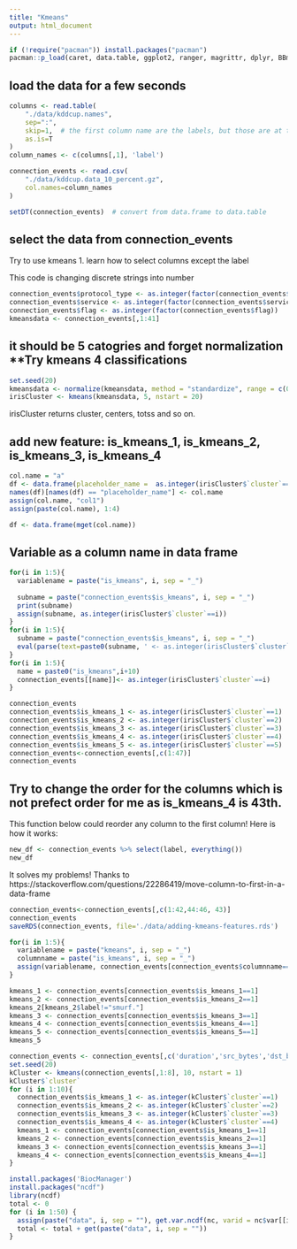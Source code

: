 ---
title: "Kmeans"
output: html_document
---

```{r setup, include=FALSE}
if (!require("pacman")) install.packages("pacman")
pacman::p_load(caret, data.table, ggplot2, ranger, magrittr, dplyr, BBmisc, ncdf)#ncdf is unsolved
```

## load the data for a few seconds


```{r}
columns <- read.table(
    "./data/kddcup.names",
    sep=":",
    skip=1,  # the first column name are the labels, but those are at the end!
    as.is=T
)
column_names <- c(columns[,1], 'label')

connection_events <- read.csv(
    "./data/kddcup.data_10_percent.gz",
    col.names=column_names
)

setDT(connection_events)  # convert from data.frame to data.table
```

## select the data from connection_events

Try to use kmeans
1. learn how to select columns except the label

This code is changing discrete strings into number
```{r}
connection_events$protocol_type <- as.integer(factor(connection_events$protocol_type))
connection_events$service <- as.integer(factor(connection_events$service))
connection_events$flag <- as.integer(factor(connection_events$flag))
kmeansdata <- connection_events[,1:41]
```

## it should be 5 catogries and forget normalization **Try kmeans 4 classifications


```{r kmeans, echo=FALSE}
set.seed(20)
kmeansdata <- normalize(kmeansdata, method = "standardize", range = c(0, 1), margin = 1L, on.constant = "quiet")
irisCluster <- kmeans(kmeansdata, 5, nstart = 20)

```

irisCluster returns cluster, centers, totss and so on.

## add new feature: is_kmeans_1, is_kmeans_2, is_kmeans_3, is_kmeans_4

```{r}

col.name = "a"
df <- data.frame(placeholder_name =  as.integer(irisCluster$`cluster`==i))
names(df)[names(df) == "placeholder_name"] <- col.name
assign(col.name, "col1")
assign(paste(col.name), 1:4)

df <- data.frame(mget(col.name))

```


## Variable as a column name in data frame 

```{r}
for(i in 1:5){
  variablename = paste("is_kmeans", i, sep = "_")
  
  subname = paste("connection_events$is_kmeans", i, sep = "_")
  print(subname)
  assign(subname, as.integer(irisCluster$`cluster`==i))
}
for(i in 1:5){
  subname = paste("connection_events$is_kmeans", i, sep = "_")
  eval(parse(text=paste0(subname, ' <- as.integer(irisCluster$`cluster`==1)')))
}
for(i in 1:5){
  name = paste0("is_kmeans",i+10)
  connection_events[[name]]<- as.integer(irisCluster$`cluster`==i)
}

connection_events
connection_events$is_kmeans_1 <- as.integer(irisCluster$`cluster`==1)
connection_events$is_kmeans_2 <- as.integer(irisCluster$`cluster`==2)
connection_events$is_kmeans_3 <- as.integer(irisCluster$`cluster`==3)
connection_events$is_kmeans_4 <- as.integer(irisCluster$`cluster`==4)
connection_events$is_kmeans_5 <- as.integer(irisCluster$`cluster`==5)
connection_events<-connection_events[,c(1:47)]
connection_events
```
## Try to change the order for the columns which is not prefect order for me as is_kmeans_4 is 43th.
This function below could reorder any column to the first column!
Here is how it works:

```{r}
new_df <- connection_events %>% select(label, everything())
new_df
```
It solves my problems!
Thanks to https://stackoverflow.com/questions/22286419/move-column-to-first-in-a-data-frame

```{r}
connection_events<-connection_events[,c(1:42,44:46, 43)]
connection_events
saveRDS(connection_events, file='./data/adding-kmeans-features.rds')

```

```{r}
for(i in 1:5){
  variablename = paste("kmeans", i, sep = "_")
  columnname = paste("is_kmeans", i, sep = "_")
  assign(variablename, connection_events[connection_events$columnname==1])
}

kmeans_1 <- connection_events[connection_events$is_kmeans_1==1]
kmeans_2 <- connection_events[connection_events$is_kmeans_2==1]
kmeans_2[kmeans_2$label!="smurf."]
kmeans_3 <- connection_events[connection_events$is_kmeans_3==1]
kmeans_4 <- connection_events[connection_events$is_kmeans_4==1]
kmeans_5 <- connection_events[connection_events$is_kmeans_5==1]
kmeans_5

```

```{r}
connection_events <- connection_events[,c('duration','src_bytes','dst_bytes','num_compromised','num_root','count','srv_count','dst_host_count','dst_host_srv_count','label')]
set.seed(20)
kCluster <- kmeans(connection_events[,1:8], 10, nstart = 1)
kCluster$`cluster`
for (i in 1:10){
  connection_events$is_kmeans_1 <- as.integer(kCluster$`cluster`==1)
  connection_events$is_kmeans_2 <- as.integer(kCluster$`cluster`==2)
  connection_events$is_kmeans_3 <- as.integer(kCluster$`cluster`==3)
  connection_events$is_kmeans_4 <- as.integer(kCluster$`cluster`==4)
  kmeans_1 <- connection_events[connection_events$is_kmeans_1==1]
  kmeans_2 <- connection_events[connection_events$is_kmeans_2==1]
  kmeans_3 <- connection_events[connection_events$is_kmeans_3==1]
  kmeans_4 <- connection_events[connection_events$is_kmeans_4==1]
}


```

```{r}
install.packages('BiocManager')
install.packages("ncdf")
library(ncdf)
total <- 0
for (i in 1:50) {
  assign(paste("data", i, sep = ""), get.var.ncdf(nc, varid = nc$var[[i]]))
  total <- total + get(paste("data", i, sep = ""))
}

```

